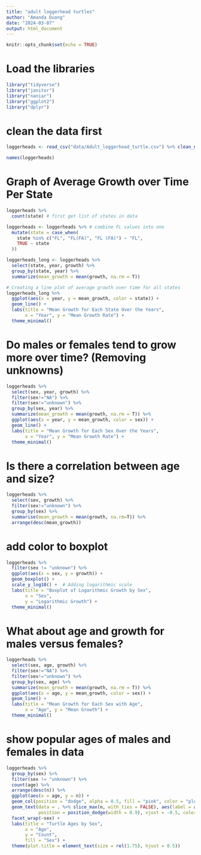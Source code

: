 ```yaml
---
title: "adult loggerhead turtles"
author: "Amanda Duong"
date: "2024-03-07"
output: html_document
---
```


```r
knitr::opts_chunk$set(echo = TRUE)
```
# Load the libraries
```r
library("tidyverse")
library("janitor")
library("naniar")
library("ggplot2")
library("dplyr")
```

# clean the data first
```r
loggerheads <- read_csv("data/Adult_loggerhead_turtle.csv") %>% clean_names()
```

```r
names(loggerheads)
```
# Graph of Average Growth over Time Per State
```r
loggerheads %>%
  count(state) # first get list of states in data
```

```r
loggerheads <- loggerheads %>% # combine FL values into one
  mutate(state = case_when(
    state %in% c("FL", "FL(FA)", "FL (FA)") ~ "FL",
    TRUE ~ state
  ))
```

```r
loggerheads_long <- loggerheads %>%
  select(state, year, growth) %>%
  group_by(state, year) %>%
  summarize(mean_growth = mean(growth, na.rm = T))
```

```r
# Creating a line plot of average growth over time for all states
loggerheads_long %>%
  ggplot(aes(x = year, y = mean_growth, color = state)) +
  geom_line() +
  labs(title = "Mean Growth for Each State Over the Years",
       x = "Year", y = "Mean Growth Rate") +
  theme_minimal()
```
# Do males or females tend to grow more over time? (Removing unknowns)
```r
loggerheads %>%
  select(sex, year, growth) %>%
  filter(sex!="NA") %>%
  filter(sex!="unknown") %>%
  group_by(sex, year) %>%
  summarize(mean_growth = mean(growth, na.rm = T)) %>%
  ggplot(aes(x = year, y = mean_growth, color = sex)) +
  geom_line() +
  labs(title = "Mean Growth for Each Sex Over the Years",
       x = "Year", y = "Mean Growth Rate") +
  theme_minimal()
```

# Is there a correlation between age and size?
```r
loggerheads %>%
  select(sex, growth) %>%
  filter(sex!="unknown") %>%
  group_by(sex) %>%
  summarise(mean_growth = mean(growth, na.rm=T)) %>%
  arrange(desc(mean_growth))
```
# add color to boxplot
```r
loggerheads %>%
  filter(sex != "unknown") %>%
  ggplot(aes(x = sex, y = growth)) +
  geom_boxplot() +
  scale_y_log10() +  # Adding logarithmic scale
  labs(title = "Boxplot of Logarithmic Growth by Sex",
       x = "Sex",
       y = "Logarithmic Growth") +
  theme_minimal()
```

# What about age and growth for males versus females?
```r
loggerheads %>%
  select(sex, age, growth) %>%
  filter(sex!="NA") %>%
  filter(sex!="unknown") %>%
  group_by(sex, age) %>%
  summarize(mean_growth = mean(growth, na.rm = T)) %>%
  ggplot(aes(x = age, y = mean_growth, color = sex)) +
  geom_line() +
  labs(title = "Mean Growth for Each Sex with Age",
       x = "Age", y = "Mean Growth") +
  theme_minimal()
```

# show popular ages of males and females in data
```r
loggerheads %>% 
  group_by(sex) %>% 
  filter(sex != "unknown") %>%
  count(age) %>% 
  arrange(desc(n)) %>% 
  ggplot(aes(x = age, y = n)) +
  geom_col(position = "dodge", alpha = 0.5, fill = "pink", color = "plum") +
  geom_text(data = . %>% slice_max(n, with_ties = FALSE), aes(label = age),
            position = position_dodge(width = 0.9), vjust = -0.5, color = "black", size = 2) +
  facet_wrap(~sex) +
  labs(title = "Turtle Ages by Sex",
       x = "Age",
       y = "Count",
       fill = "Sex") +
  theme(plot.title = element_text(size = rel(1.75), hjust = 0.5))
```

